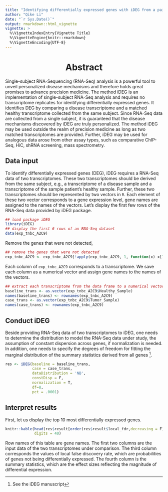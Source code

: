 ```yaml
---
title: "Identifying differentially expressed genes with iDEG from a pair of matched transcriptomes"
author: "Qike Li"
date: "`r Sys.Date()`"
output: rmarkdown::html_vignette
vignette: >
  %\VignetteIndexEntry{Vignette Title}
  %\VignetteEngine{knitr::rmarkdown}
  %\VignetteEncoding{UTF-8}
---
```


<center> <h1>Abstract</h1> </center>
Single-subject RNA-Sequencing (RNA-Seq) analysis is a powerful tool to unveil personalized disease mechanisms and therefore holds great promises to advance precision medicine. The method iDEG is an implementation of single-subject RNA-Seq analysis and requires no transcriptome replicates for identifying differentially expressed genes. It identifies DEG by comparing a disease transcriptome and a matched healthy transcriptome collected from the same subject. Since RNA-Seq data are collected from a single subject, it is guaranteed that the disease mechanisms discovered by iDEG are truly personalized. The method iDEG may be used outside the realm of precision medicine as long as two matched transcriptomes are provided. Further, iDEG may be used for analogous data arose from other assay types, such as comparative ChIP-Seq, HiC, shRNA screening, mass spectrometry. 

## Data input
To identify differentially expressed genes (DEG), iDEG requires a RNA-Seq data of two transcriptomes. These two transcriptomes should be derived from the same subject, e.g., a transcriptome of a disease sample and a transcriptome of the sample patient's healthy sample. Further, these two transcriptomes should be represented by two vectors in `R`. Each element of these two vector corresponds to a gene expression level, gene names are assigned to the names of the vectors.
Let's display the first few rows of the RNA-Seq data provided by iDEG package. 
```r
## load package iDEG
library(iDEG)
## display the first 6 rows of an RNA-Seq dataset
data(exp_tnbc_A2C9)
```
Remove the genes that were not detected,

```r
## remove the genes that were not detected
exp_tnbc_A2C9 <- exp_tnbc_A2C9[!apply(exp_tnbc_A2C9, 1, function(x) x[1]<= 5 & x[2]<= 5),]
```

Each column of `exp_tnbc_A2C9` corresponds to a transcriptome. We save each column as a numerical vector and assign gene names to the names of the vectors. 

```r
## extract each transcriptome from the data frame to a numerical vector
baseline_trans <- as.vector(exp_tnbc_A2C9$Healthy_Sample)
names(baseline_trans) <- rownames(exp_tnbc_A2C9)
case_trans <- as.vector(exp_tnbc_A2C9$Tumor_Sample)
names(case_trans) <- rownames(exp_tnbc_A2C9)
```

## Conduct iDEG
Beside providing RNA-Seq data of two transcriptomes to iDEG, one needs to determine the distribution to model the RNA-Seq data under study, the assumption of constant dispersion across genes, if normalization is needed. In addition, one needs to specify the degrees of freedom for fitting the marginal distribution of the summary statistics derived from all genes ^[See the iDEG manuscript].

```r
res <- iDEG(baseline = baseline_trans,
            case = case_trans,
            dataDistribution = 'NB',
            constDisp = F,
            normalization = T,
            df=8,
            pct = .0001)
```
## 

## Interpret results

First, let us display the top 10 most differentially expressed genes.
```r
knitr::kable(head(res$result[order(res$result$local_fdr,decreasing = F),],10),
             digits = 40)
```

Row names of this table are gene names. The first two columns are the input data of the two transcriptomes under comparison. The third column corresponds the values of local false discovery rate, which are probabilities of genes not being differentially expressed. The fourth column is the summary statistics, which are the effect sizes reflecting the magnitude of differential expression.  

<!--  LocalWords:  iDEG
 -->
